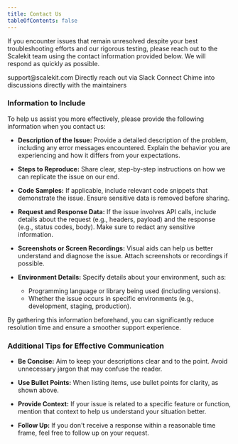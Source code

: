 ```yaml
---
title: Contact Us
tableOfContents: false
---
```



If you encounter issues that remain unresolved despite your best troubleshooting efforts and our rigorous testing, please reach out to the Scalekit team using the contact information provided below. We will respond as quickly as possible.

<CardGrid>
  <Card title="Email" icon="open-book">
    support@scalekit.com
  </Card>
  <Card title="Slack Connect" icon="information">
    Directly reach out via Slack Connect
  </Card>
  <Card title="Community Radar" icon="comment">
    Chime into discussions directly with the maintainers
  </Card>
</CardGrid>

### Information to Include

To help us assist you more effectively, please provide the following information when you contact us:

- **Description of the Issue:**
  Provide a detailed description of the problem, including any error messages encountered. Explain the behavior you are experiencing and how it differs from your expectations.

- **Steps to Reproduce:**
  Share clear, step-by-step instructions on how we can replicate the issue on our end.

- **Code Samples:**
  If applicable, include relevant code snippets that demonstrate the issue. Ensure sensitive data is removed before sharing.

- **Request and Response Data:**
  If the issue involves API calls, include details about the request (e.g., headers, payload) and the response (e.g., status codes, body). Make sure to redact any sensitive information.

- **Screenshots or Screen Recordings:**
  Visual aids can help us better understand and diagnose the issue. Attach screenshots or recordings if possible.

- **Environment Details:**
  Specify details about your environment, such as:
  - Programming language or library being used (including versions).
  - Whether the issue occurs in specific environments (e.g., development, staging, production).

By gathering this information beforehand, you can significantly reduce resolution time and ensure a smoother support experience.

### Additional Tips for Effective Communication

- **Be Concise:**
  Aim to keep your descriptions clear and to the point. Avoid unnecessary jargon that may confuse the reader.

- **Use Bullet Points:**
  When listing items, use bullet points for clarity, as shown above.

- **Provide Context:**
  If your issue is related to a specific feature or function, mention that context to help us understand your situation better.

- **Follow Up:**
  If you don't receive a response within a reasonable time frame, feel free to follow up on your request.
